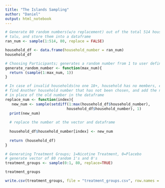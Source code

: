 ---
title: "The Islands Sampling"
author: "Daniel"
output: html_notebook
---

```{r}
# Generate 80 random numbers(w/o replacement) out of the total 514 households in
# talu, and store them into a dataframe 
ran_num <- sample(1:514, 80, replace = FALSE) 

household_df <- data.frame(household_number = ran_num)
household_df
```

```{r}
# Choosing Participants; generates a random number from 1 to user defined number
generate_random_number <- function(max_num){
  return (sample(1:max_num, 1))
}
```

```{r}
# In case of invalid households(no one 18+, household has no members, etc),
# find Another household number that has not been chosen, and add the new number
# in place of the old number in the dataframe 
replace_num <- function(index){
   new_num <- sample(setdiff(1:max(household_df$household_number), 
                            household_df$household_number), 1)
  print(new_num)
  
  # replace the number at the vector and dataframe
  
  household_df$household_number[index] <- new_num
  
  return (household_df)
}

```

```{r}
# Generating Treatment Groups; 1=Nicotine Treatment, 0=Placebo
# generate vector of 80 random 1's and 0's
treatment_groups <- sample(0:1, 80, replace=TRUE)

treatment_groups

write.csv(treatment_groups, file = "treatment_groups.csv", row.names = FALSE)
```


